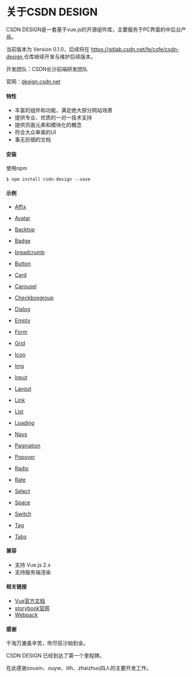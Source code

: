 
<Meta title="介绍" />

<h1>关于CSDN DESIGN</h1>
<p>CSDN DESIGN是一套基于vue.js的开源组件库，主要服务于PC界面的中后台产品。</p>
<p>当前版本为 Version 0.1.0，后续将在 <a href="https://gitlab.csdn.net/fe/csfe/csdn-design" target="_blank">
  https://gitlab.csdn.net/fe/csfe/csdn-design </a>仓库继续开发与维护后续版本。
</p>

<p>开发团队：CSDN长沙前端研发团队</p>

<p>官网：<a href="design.csdn.net" target="_blank">design.csdn.net</a></p>

<h4>特性</h4>
<ul>
  <li>丰富的组件和功能，满足绝大部分网站场景</li>
  <li>提供专业、优质的一对一技术支持</li>
  <li>提供页面元素和模块化的概念</li>
  <li>符合大众审美的UI</li>
  <li>事无巨细的文档</li>
</ul>

<h4>安装</h4>
<p>使用npm</p>
<code>$ npm install csdn-design --save  </code>

<h4>示例</h4>
<ul>

  <li>

  [Affix](?path=/story/组件-affix-固钉--primary)

  </li>
  <li>

  [Avatar](?path=/story/组件-avatar-头像--primary)

  </li>
  <li>

  [Backtop](?path=/story/组件-backtop-回到顶部--primary)

  </li>
  <li>

  [Badge](?path=/story/组件-badge-标记--primary)

  </li>

  <li>

  [breadcrumb](?path=/story/组件-breadcrumb-面包屑导航--使用自定义导航单元)

  </li>

  <li>

  [Button](?path=/story/组件-button-按钮--primary)

  </li>

  <li>

  [Card](?path=/story/组件-card-卡片--primary)

  </li>

  <li>

  [Carousel](?path=/story/组件-carousel走马灯--car)

  </li>

  <li>

  [Checkboxgroup](?path=/story/组件-checkboxgroup-复选框--primary)

  </li>

  <li>

  [Dialog](?path=/story/组件-dialog-对话框--large)

  </li>

  <li>

  [Empty](?path=/story/组件-empty-空状态--primary)

  </li>

  <li>

  [Form](?path=/story/组件-form-表单--primary)

  </li>

  <li>

  [Grid](?path=/story/组件-grid栅栏格--primary)

  </li>

  <li>

  [Icon](?path=/story/组件-icon-图标--primary)

  </li>

  <li>

  [Img](?path=/story/组件-img-图片--primary)

  </li>

  <li>

  [Input](?path=/story/组件-input-输入框--primary)

  </li>

  <li>

  [Layout](?path=/story/组件-layout-布局--primary)

  </li>

  <li>

  [Link](?path=/story/组件-link-链接--primary)

  </li>

  <li>

  [List](?path=/story/组件-list-列表--primary)

  </li>

  <li>

  [Loading](?path=/story/组件-loading-加载中--primary)

  </li>

  <li>

  [Navs](?path=/story/组件-navs-导航栏--primary)

  </li>

  <li>

  [Pagination](?path=/story/组件-pagination-分页--large)

  </li>

  <li>

  [Popover](?path=/story/组件-popover-弹出器--primary)

  </li>

  <li>

  [Radio](?path=/story/组件-radio-单选框--radio)

  </li>

  <li>

  [Rate](?path=/story/组件-rate-评分--large)

  </li>

  <li>

  [Select](?path=/story/组件-select-选择器--primary)

  </li>

  <li>

  [Space](?path=/story/组件-space-间隔--primary)

  </li>

  <li>

  [Switch](?path=/story/组件-switch-开关--primary)

  </li>

  <li>

  [Tag](?path=/story/组件-tag-标签--large)

  </li>

  <li>

  [Tabs](?path=/story/组件-tabs-导航栏--primary)

  </li>

</ul>

<h4>兼容</h4>
<ul>
  <li>支持 Vue.js 2.x</li>
  <li>支持服务端渲染</li>
</ul>

<h4>相关链接</h4>
<ul>
  <li><a href="https://cn.vuejs.org/" target="_blank">Vue官方文档</a></li>
  <li><a href="https://storybook.js.org/" target="_blank">storybook官网</a></li>
  <li><a href="https://webpack.js.org/" target="_blank">Webpack</a></li>
</ul>

<h4>感谢</h4>
<p>千淘万漉虽辛苦，吹尽狂沙始到金。</p>
<p>CSDN DESIGN 已经到达了第一个里程碑。</p>
<p>在此感谢zouxin、ouyw、lilh、zhaizhuo四人的主要开发工作。</p>